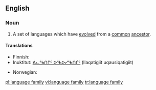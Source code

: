 ==English==
{{wikipedia}}

===Noun===
{{en-noun|language families|sg=[[language]] [[family]]}}

#{{linguistics}} A set of languages which have [[evolved]] from a [[common]] [[ancestor]].

====Translations====
{{trans-top|set of languages}}
*Finnish: {{t+|fi|kielikunta}}
*Inuktitut: [[ᐃᓚᖃᑎᒌᑦ ᐅᖃᐅᓯᖃᑎᒌᑦ]] (Ilaqatigiit uqausiqatigiit)
{{trans-mid}}
*Norwegian: {{t+|no|språkfamilie|m}}
{{trans-bottom}}

[[pl:language family]]
[[vi:language family]]
[[tr:language family]]